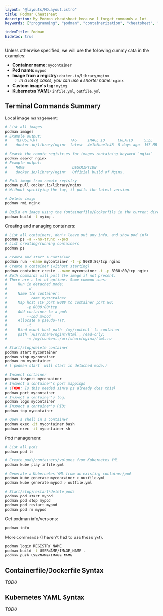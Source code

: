 ```yaml
---
layout: "@layouts/MDLayout.astro"
title: Podman Cheatsheet
description: My Podman cheatsheet because I forget commands a lot.
keywords: ["programming", "podman", "containerization", "cheatsheet", "containerisation", "docker"]

indexTitle: Podman
hidetoc: true
---
```


Unless otherwise specified, we will use the following dummy data in the examples:

- **Container name:** `mycontainer`
- **Pod name:** `mypod`
- **Image from a registry:** `docker.io/library/nginx`
    - *In a lot of cases, you can use a shorter name:* `nginx`
- **Custom image's tag:** `myimg`
- **Kubernetes YAML:** `infile.yml`, `outfile.yml`

## Terminal Commands Summary

Local image management:

```bash
# List all images
podman images
# Example output:
#    REPOSITORY               TAG     IMAGE ID      CREATED     SIZE
#    docker.io/library/nginx  latest  4e1b6bae1e48  8 days ago  197 MB

# Search the remote registries for images containing keyword `nginx`
podman search nginx
# Example output:
#    NAME                      DESCRIPTION
#    docker.io/library/nginx   Official build of Nginx.

# Pull image from remote registry
podman pull docker.io/library/nginx
# Without specifying the tag, it pulls the latest version.

# Delete image
podman rmi nginx

# Build an image using the Containerfile/Dockerfile in the current directory
podman build -t myimg .
```

Creating and managing containers:

```bash
# List all containers, don't leave out any info, and show pod info
podman ps -a --no-trunc --pod
# List creating/running containers
podman ps

# Create and start a container
podman run --name mycontainer -t -p 8080:80/tcp nginx
# Create a container (without starting)
podman container create --name mycontainer -t -p 8080:80/tcp nginx
# Both commands will pull the image if not present.
# There are a lot of options. Some common ones:
#     Run in detached mode:
#         -d
#     Name the container:
#         --name mycontainer
#     Map host TCP port 8080 to container port 80:
#         -p 8080:80/tcp
#     Add container to a pod:
#         --pod mypod
#     Allocate a pseudo-TTY:
#         -t
#     Bind mount host path `/my/content` to container
#     path `/usr/share/nginx/html`, read-only:
#         -v /my/content:/usr/share/nginx/html:ro

# Start/stop/delete container
podman start mycontainer
podman stop mycontainer
podman rm mycontainer
# (`podman start` will start in detached mode.)

# Inspect container
podman inspect mycontainer
# Inspect a container's port mappings
# (TODO: Is this needed since ps already does this)
podman port mycontainer
# Inspect a container's logs
podman logs mycontainer
# Inspect a container's PIDs
podman top mycontainer

# Open a shell in a container
podman exec -it mycontainer bash
podman exec -it mycontainer sh
```

Pod management:

```bash
# List all pods
podman pod ls

# Create pods/containers/volumes from Kubernetes YML
podman kube play infile.yml

# Generate a Kubernetes YML from an existing container/pod
podman kube generate mycontainer > outfile.yml
podman kube generate mypod > outfile.yml

# Start/stop/restart/delete pods
podman pod start mypod
podman pod stop mypod
podman pod restart mypod
podman pod rm mypod
```

Get podman info/versions:

```bash
podman info
```

More commands (I haven't had to use these yet):

```bash
podman login REGISTRY_NAME
podman build -t USERNAME/IMAGE_NAME .
podman push USERNAME/IMAGE_NAME
```

## Containerfile/Dockerfile Syntax

*TODO*

## Kubernetes YAML Syntax

*TODO*

